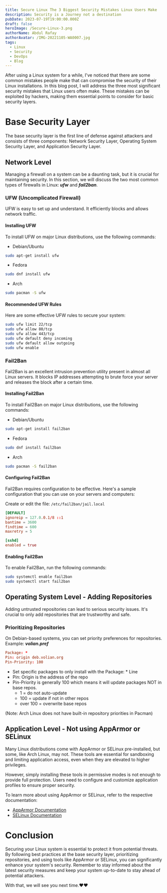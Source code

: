 ```yaml
---
title: Secure Linux The 3 Biggest Security Mistakes Linux Users Make
description: Security is a Journey not a destination
pubDate: 2023-07-19T19:00:00.000Z
draft: false
heroImage: /Secure-Linux-3.png
authorName: Abdul Rafay
authorAvatar: /IMG-20221105-WA0007.jpg
tags:
  - Linux
  - Security
  - DevOps
  - Blog
---
```


After using a Linux system for a while, I've noticed that there are some common mistakes people make that can compromise the security of their Linux installations. In this blog post, I will address the three most significant security mistakes that Linux users often make. These mistakes can be exploited by hackers, making them essential points to consider for basic security layers.

# Base Security Layer

The base security layer is the first line of defense against attackers and consists of three components: Network Security Layer, Operating System Security Layer, and Application Security Layer.

## Network Level

Managing a firewall on a system can be a daunting task, but it is crucial for maintaining security. In this section, we will discuss the two most common types of firewalls in Linux: **_ufw_** and **_fail2ban_**.

### UFW (Uncomplicated Firewall)

UFW is easy to set up and understand. It efficiently blocks and allows network traffic.

#### Installing UFW

To install UFW on major Linux distributions, use the following commands:

- Debian/Ubuntu

```bash
sudo apt-get install ufw
```

- Fedora

```bash
sudo dnf install ufw
```

- Arch

```bash
sudo pacman -S ufw
```

#### Recommended UFW Rules

Here are some effective UFW rules to secure your system:

```bash
sudo ufw limit 22/tcp
sudo ufw allow 80/tcp
sudo ufw allow 443/tcp
sudo ufw default deny incoming
sudo ufw default allow outgoing
sudo ufw enable
```

### Fail2Ban

Fail2Ban is an excellent intrusion prevention utility present in almost all Linux servers. It blocks IP addresses attempting to brute force your server and releases the block after a certain time.

#### Installing Fail2Ban

To install Fail2Ban on major Linux distributions, use the following commands:

- Debian/Ubuntu

```bash
sudo apt-get install fail2ban
```

- Fedora

```bash
sudo dnf install fail2ban
```

- Arch

```bash
sudo pacman -S fail2ban
```

#### Configuring Fail2Ban

Fail2Ban requires configuration to be effective. Here's a sample configuration that you can use on your servers and computers:

Create or edit the file: `/etc/fail2ban/jail.local`

```conf
[DEFAULT]
ignoreip = 127.0.0.1/8 ::1
bantime = 3600
findtime = 600
maxretry = 5

[sshd]
enabled = true
```

#### Enabling Fail2Ban

To enable Fail2Ban, run the following commands:

```bash
sudo systemctl enable fail2ban
sudo systemctl start fail2ban
```

## Operating System Level - Adding Repositories

Adding untrusted repositories can lead to serious security issues. It's crucial to only add repositories that are trustworthy and safe.

### Prioritizing Repositories

On Debian-based systems, you can set priority preferences for repositories. Example: **_volian.pref_**

```conf
Package: *
Pin: origin deb.volian.org
Pin-Priority: 100
```

- Set specific packages to only install with the Package: \* Line
- Pin: Origin is the address of the repo
- Pin-Priority is generally 100 which means it will update packages NOT in base repos.
  - 1 = do not auto-update
  - 100 = update if not in other repos
  - over 100 = overwrite base repos

(Note: Arch Linux does not have built-in repository priorities in Pacman)

## Application Level - Not using AppArmor or SELinux

Many Linux distributions come with AppArmor or SELinux pre-installed, but some, like Arch Linux, may not. These tools are essential for sandboxing and limiting application access, even when they are elevated to higher privileges.

However, simply installing these tools in permissive modes is not enough to provide full protection. Users need to configure and customize application profiles to ensure proper security.

To learn more about using AppArmor or SELinux, refer to the respective documentation:

- [AppArmor Documentation](https://gitlab.com/apparmor/apparmor/-/wikis/Documentation)
- [SELinux Documentation](https://access.redhat.com/documentation/en-us/red_hat_enterprise_linux/7/html/selinux_users_and_administrators_guide/index)

# Conclusion

Securing your Linux system is essential to protect it from potential threats. By following best practices at the base security layer, prioritizing repositories, and using tools like AppArmor or SELinux, you can significantly enhance your system's security. Remember to stay informed about the latest security measures and keep your system up-to-date to stay ahead of potential attackers.

With that, we will see you next time.❤️❤️
